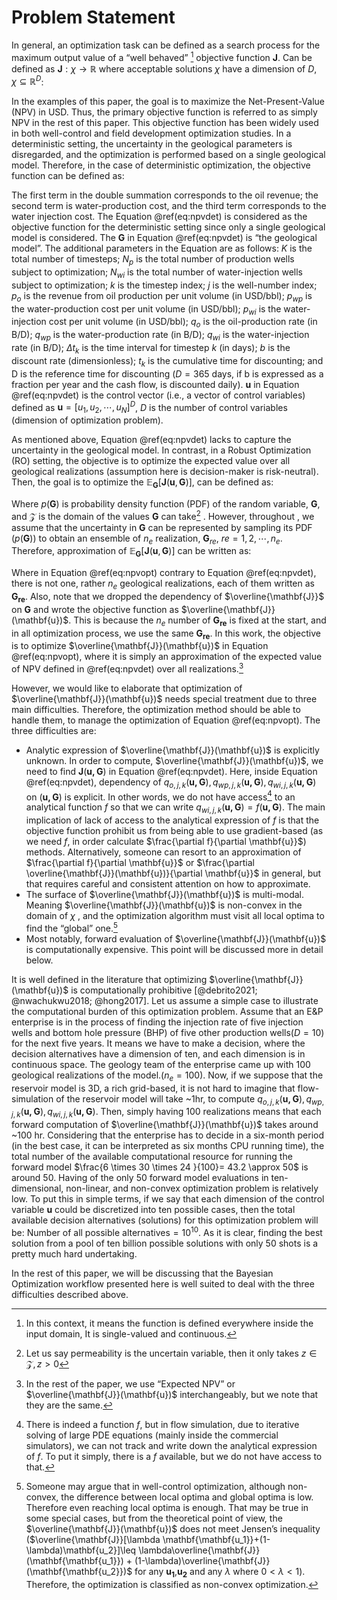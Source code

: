 
# Problem Statement

In general, an optimization task can be defined as a search process for the maximum output value of a "well behaved" ^[In this context, it means the function is defined everywhere inside the input domain, It is single-valued and continuous.] objective function $\mathbf{J}$. Can be defined as $\mathbf{J}: \chi \rightarrow \mathbb{R}$ where acceptable solutions $\chi$ have a dimension of $D$, $\chi \subseteq \mathbb{R}^D$:


```{=tex}
\begin{equation}
\begin{aligned}
& \underset{\mathbf{u}}{\text{maximize}}
& & \mathbf{J}(\mathbf{u}) \\
& \text{subject to}
& & \mathbf{u} \subseteq \chi
\end{aligned}
\label{eq:globalopt}
\end{equation}
```


In the examples of this paper, the goal is to maximize the Net-Present-Value (NPV) in USD. Thus, the primary objective function is referred to as simply NPV in the rest of this paper. This objective function has been widely used in both well-control and field development optimization studies. In a deterministic setting, the uncertainty in the geological parameters is disregarded, and the optimization is performed based on a single geological model. Therefore, in the case of deterministic optimization, the objective function can be defined as:

```{=tex}
\begin{equation}
\mathbf{J}(\mathbf{u, G})= \sum_{k=1}^{K} \Bigg [\sum_{j=1}^{N_p}p_oq_{o,j,k}(\mathbf{u, G}) 
- \sum_{j=1}^{N_p}p_{wp}q_{wp,j,k}(\mathbf{u, G}) - 
\sum_{j=1}^{N_{wi}}p_{wi}q_{wi,j,k}(\mathbf{u, G}) \Bigg]\frac{\Delta t_k}{(1+b)^{\frac{t_k}{D}}}
\label{eq:npvdet}
\end{equation}
```

The first term in the double summation corresponds to the oil revenue; the second term is water-production cost, and the third term corresponds to the water injection cost. The Equation \@ref(eq:npvdet) is considered as the objective function for the deterministic setting since only a single geological model is considered. The $\mathbf{G}$ in Equation \@ref(eq:npvdet) is "the geological model". The additional parameters in the Equation are as follows: $K$ is the total number of timesteps; $N_p$ is the total number of production wells subject to optimization; $N_{wi}$ is the total number of water-injection wells subject to optimization; $k$ is the timestep index; $j$ is the well-number index; $p_o$ is the revenue from oil production per unit volume (in USD/bbl); $p_{wp}$ is the water-production cost per unit volume (in USD/bbl); $p_{wi}$ is the water-injection cost per unit volume (in USD/bbl); $q_o$ is the oil-production rate (in B/D); $q_{wp}$ is the water-production rate (in B/D); $q_{wi}$ is the water-injection rate (in B/D); $\Delta t_k$ is the time interval for timestep $k$ (in days); $b$ is the discount rate (dimensionless); $t_k$ is the cumulative time for discounting; and D is the reference time for discounting ($D = 365$ days, if b is expressed as a fraction per year and the cash flow, is discounted daily). $\mathbf{u}$ in Equation \@ref(eq:npvdet) is the control vector (i.e., a vector of control variables) defined as $\mathbf{u} = [u_1, u_2, \cdots, u_N]^D$, $D$ is the number of control variables (dimension of optimization problem).

As mentioned above, Equation \@ref(eq:npvdet) lacks to capture the uncertainty in the geological model. In contrast, in a Robust Optimization (RO) setting, the objective is to optimize the expected value over all geological realizations (assumption here is decision-maker is risk-neutral). Then, the goal is to optimize the $\mathbb{E}_{\mathbf{G}}[\mathbf{J}(\mathbf{u},\mathbf{G})]$, can be defined as:


```{=tex}
\begin{equation}
\mathbb{E}_{\mathbf{G}}[\mathbf{J}(\mathbf{u},\mathbf{G})]=\int_{\mathcal{Z}}\mathbf{J}(\mathbf{u, G})p(\mathbf{G})dG
\label{eq:npvopt-exact}
\end{equation}
```


Where $p(\mathbf{G})$ is probability density function (PDF) of the random variable, $\mathbf{G}$, and $\mathcal{Z}$ is the domain of the values $\mathbf{G}$ can take^[Let us say permeability is the uncertain variable, then it only takes $z \in \mathcal{Z},z>0$]  . However, throughout , we assume that the uncertainty in $\mathbf{G}$ can be represented by sampling its PDF ($p(\mathbf{G})$) to obtain an ensemble of $n_e$ realization, $\mathbf{G}_{re}$, $re=1,2,\cdots,n_e$. Therefore, approximation of $\mathbb{E}_{\mathbf{G}}[\mathbf{J}(\mathbf{u},\mathbf{G})]$ can be written as:

```{=tex}
\begin{equation}
\mathbb{E}_{\mathbf{G}}[\mathbf{J}(\mathbf{u},\mathbf{G})]\approx\overline{\mathbf{J}}(\mathbf{u})=\frac{\sum_{re=1}^{n_e} \mathbf{J}(\mathbf{u,G_{re}})}{n_e}
\label{eq:npvopt}
\end{equation}
```

Where in Equation \@ref(eq:npvopt) contrary to Equation \@ref(eq:npvdet), there is not one, rather $n_e$ geological realizations, each of them written as $\mathbf{G_{re}}$. Also, note that we dropped the dependency of $\overline{\mathbf{J}}$ on $\mathbf{G}$ and wrote the objective function as  $\overline{\mathbf{J}}(\mathbf{u})$. This is because the $n_e$ number of $\mathbf{G_{re}}$ is fixed at the start, and in all optimization process, we use the same $\mathbf{G_{re}}$. In this work, the objective is to optimize $\overline{\mathbf{J}}(\mathbf{u})$ in Equation \@ref(eq:npvopt), where it is simply an approximation of the expected value of NPV defined in \@ref(eq:npvdet) over all realizations.^[In the rest of the paper, we use "Expected NPV" or $\overline{\mathbf{J}}(\mathbf{u})$ interchangeably, but we note that they are the same.] 

However, we would like to elaborate that optimization of $\overline{\mathbf{J}}(\mathbf{u})$ needs special treatment due to three main difficulties. Therefore, the optimization method should be able to handle them, to manage the optimization of Equation \@ref(eq:npvopt). The three difficulties are: 

-   Analytic expression of $\overline{\mathbf{J}}(\mathbf{u})$ is explicitly unknown. In order to compute, $\overline{\mathbf{J}}(\mathbf{u})$, we need to find $\mathbf{J}(\mathbf{u, G})$ in Equation \@ref(eq:npvdet). Here, inside Equation \@ref(eq:npvdet), dependency of $q_{o,j,k}(\mathbf{u, G}),q_{wp,j,k}(\mathbf{u, G}),q_{wi,j,k}(\mathbf{u, G})$ on $(\mathbf{u, G})$ is explicit. In other words, we do not have access^[There is indeed a function $f$, but in flow simulation, due to iterative solving of large PDE equations (mainly inside the commercial simulators), we can not track and write down the analytical expression of $f$. To put it simply, there is a $f$ available, but we do not have access to that.] to an analytical function $f$ so that we can write $q_{wi,j,k}(\mathbf{u, G})=f(\mathbf{u, G})$. The main implication of lack of access to the analytical expression of $f$ is that the objective function prohibit us from being able to use gradient-based (as we need $f$, in order calculate $\frac{\partial f}{\partial \mathbf{u}}$) methods. Alternatively, someone can resort to an approximation of $\frac{\partial f}{\partial \mathbf{u}}$ or $\frac{\partial \overline{\mathbf{J}}(\mathbf{u})}{\partial \mathbf{u}}$ in general, but that requires careful and consistent attention on how to approximate.   
-   The surface of $\overline{\mathbf{J}}(\mathbf{u})$ is multi-modal. Meaning $\overline{\mathbf{J}}(\mathbf{u})$ is non-convex in the domain of $\chi$ , and the optimization algorithm must visit all local optima to find the "global" one.^[Someone may argue that in well-control optimization, although non-convex, the difference between local optima and global optima is low. Therefore even reaching local optima is enough. That may be true in some special cases, but from the theoretical point of view, the $\overline{\mathbf{J}}(\mathbf{u})$ does not meet Jensen's inequality ($\overline{\mathbf{J}}[\lambda \mathbf{\mathbf{u_1}}+(1-\lambda)\mathbf{u_2}]\leq \lambda\overline{\mathbf{J}}(\mathbf{\mathbf{u_1}}) + (1-\lambda)\overline{\mathbf{J}}(\mathbf{\mathbf{u_2}})$ for any $\mathbf{u_1}$,$\mathbf{u_2}$ and any $\lambda$ where $0<\lambda<1$). Therefore, the optimization is classified as non-convex optimization.]
-   Most notably, forward evaluation of $\overline{\mathbf{J}}(\mathbf{u})$ is computationally expensive. This point will be discussed more in detail below.

It is well defined in the literature that optimizing $\overline{\mathbf{J}}(\mathbf{u})$ is computationally prohibitive [@debrito2021; @nwachukwu2018; @hong2017]. Let us assume a simple case to illustrate the computational burden of this optimization problem. Assume that an E&P enterprise is in the process of finding the injection rate of five injection wells and bottom hole pressure (BHP) of five other production wells($D=10$) for the next five years. It means we have to make a decision, where the decision alternatives have a dimension of ten, and each dimension is in continuous space. The geology team of the enterprise came up with 100 geological realizations of the model.($n_e=100$). Now, if we suppose that the reservoir model is 3D, a rich grid-based, it is not hard to imagine that flow-simulation of the reservoir model will take \~1hr, to compute $q_{o,j,k}(\mathbf{u, G}),q_{wp,j,k}(\mathbf{u, G}),q_{wi,j,k}(\mathbf{u, G})$. Then, simply having 100 realizations means that each forward computation of $\overline{\mathbf{J}}(\mathbf{u})$ takes around \~100 hr. Considering that the enterprise has to decide in a six-month period (in the best case, it can be interpreted as six months CPU running time), the total number of the available computational resource for running the forward model $\frac{6 \times 30 \times 24 }{100}= 43.2 \approx 50$ is around 50. Having of the only $50$ forward model evaluations in ten-dimensional, non-linear, and non-convex optimization problem is relatively low. To put this in simple terms, if we say that each dimension of the control variable $\mathbf{u}$ could be discretized into ten possible cases, then the total available decision alternatives (solutions) for this optimization problem will be: $\text {Number of all possible alternatives} = 10^{10}$. As it is clear, finding the best solution from a pool of ten billion possible solutions with only 50 shots is a pretty much hard undertaking.\

In the rest of this paper, we will be discussing that the Bayesian Optimization workflow presented here is well suited to deal with the three difficulties described above. 

<!-- It is well defined in the literature that optimizing Equation \@ref(eq:npvopt) is computationally prohibitive [@debrito2021; @nwachukwu2018; @hong2017]. Not only because thousand(s) of PDE have to be solved simultaneously in the flow-simulation in order to compute the $q_o, q_{wp}, q_{wi}$; the flow simulation must be enumerated over all realizations $n_e$ to compute $\overline{J}(u)$. Let us assume a simple case to illustrate the computational burden of this optimization problem. Assume that an E&P enterprise is in the process of finding the injection rate of five injection wells and bottom hole pressure (BHP) of other five production wells, $D=10$. The geology team of the enterprise comes up with 100 geological realizations of the model.($n_e=100$). Now, if we suppose that the reservoir model is 3D with a moderate number of grid cells, it is not hard to imagine that flow-simulation of a fine grid model will take \~1hr. Then, simply having 100 realizations means that each forward computation of $\overline{J}(u)$ takes around \~100 hr. Considering that the enterprise has to decide in six month period (in the best case, it can be interpreted as six months CPU running time), which means that the total number of the available budget for running the forward model is$\frac{6 \times 30 \times 24 }{100}= 43.2 \approx 50$ is around 50. The budget of the only $50$ forward model in ten-dimensional, non-linear, and non-convex optimization problem is relatively low. To put this in simple terms, if we say that each dimension of the control variable $\mathbf{u}$, could be discretized into ten possible cases, then total available decision alternatives (solutions) for this optimization problem will be $\text {Number of all possible alternatives} = 10^{10}$. As it is clear, finding the best solution from a pool of ten billion possible solutions with only 50 shots is a pretty much hard undertaking.\ -->

<!-- In the rest of this paper, we will be discussing that the Bayesian Optimization workflow is well suited to deal with the three difficulties described at the beginning of the section.  -->





<!-- In Figure \@ref(fig:optglobal) we can see some examples where the surface of $\mathbf{J}$ could be challenging to be optimized. The surfaces on the left side need careful attention to avoid getting stuck in local optima. Figures on the right side show presence of saddle area, where the gradient of function $\mathbf{J}$ is zero, in some cases in only one direction, possibly all directions. In this work, the focus is on the type of objective function $\mathbf{J}$, which is challenging to optimize because of the following three difficulties: -->

<!-- -   Analytic expression of $\mathbf{J}$ is explicitly unknown. This is a typical case in reservoir optimization problems where the Net Present Value (NPV) or Recovery Factor (RF) is computed through solving a vast number of partial differential equations through flow simulation. Thus, a precise analytical expression for the objective function is not available, avoiding the applicability of techniques that exploit the analytical expression of the objective function. -->
<!-- -   The surface of $\mathbf{J}$ is multi-modal. Meaning that $\mathbf{J}$ is non-convex in the domain of $\chi$ , and the optimization algorithm must visit all local optima to find the "global" one. -->
<!-- -   Most importantly, forward evaluation of $\mathbf{J}$ is computationally expensive. This point will be discussed more in detail below. -->



<!-- ```{r optglobal, echo=FALSE, fig.cap="This plot may change, it does not show what exactly I want to say...", out.width="70%", fig.align='center'} -->
<!-- knitr::include_graphics("img/globalopt.jpg") -->
<!-- ``` -->

<!-- In the examples of this paper, the goal is to maximize the Net-Present-Value (NPV), in USD. Thus, the primary objective function referred to as simply NPV in the rest of this paper. This objective function has been widely used in both well control and field development optimization studies. In a deterministic setting, the uncertainty in the geological parameters is disregarded and the optimization is performed based on a single geological model. Therefore, in the case of deterministic optimization, the objective function can be defined as: -->

<!-- ```{=tex} -->
<!-- \begin{equation} -->
<!-- \mathbf{J}(\mathbf{u, G})= \sum_{k=1}^{K} \Bigg [\sum_{j=1}^{N_p}p_oq_{o,j,k}(\mathbf{u, G})  -->
<!-- - \sum_{j=1}^{N_p}p_{wp}q_{wp,j,k}(\mathbf{u, G}) -  -->
<!-- \sum_{j=1}^{N_{wi}}p_{wi}q_{wi,j,k}(\mathbf{u, G}) \Bigg]\frac{\Delta t_k}{(1+b)^{\frac{t_k}{D}}} -->
<!-- \label{eq:npvdet} -->
<!-- \end{equation} -->
<!-- ``` -->

<!-- Where the first term in the double summation corresponds to the oil revenue; the second term is water-production cost and third term corresponds to the water-injection cost. Equation \@ref(eq:npvdet) is considered as objective function in the deterministic setting since only a single geological model is considered. The $G$ in the Equation \@ref(eq:npvdet) is "the geological model". The additional parameters in the Equation are as follows: $K$ is the total number of timesteps; $N_p$ is the total number of production wells subject to optimization; $N_{wi}$ is the total number of water-injection wells subject to optimization; $k$ is the timestep index; $j$ is the well-number index; $p_o$ is the revenue from oil production per unit volume (in USD/bbl); $p_{wp}$ is the water-production cost per unit volume (in USD/bbl); $p_{wi}$ is the water-injection cost per unit volume (in USD/bbl); $q_o$ is the oil-production rate (in B/D); $q_{wp}$ is the water-production rate (in B/D); $q_{wi}$ is the water-injection rate (in B/D); $\Delta t_k$ is the time interval for timestep $k$ (in days); $b$ is the discount rate (dimensionless); $t_k$ is the cumulative time for discounting; and D is the reference time for discounting ($D = 365$ days if b is expressed as a fraction per year and the cash flow is discounted daily). $\mathbf{u}$ in Equation \@ref(eq:npvdet) is the control vector (i.e., a vector of control variables) defined as $\mathbf{u} = [u_1, u_2, \cdots, u_N]^D$, where $D$ is the number of control variables (dimension of optimization problem). -->

<!-- As mentioned above, Equation \@ref(eq:npvdet) lacks to capture the uncertainty in the geological model. In contrast, in a Robust Optimization (RO) setting, the objective is to optimize the expected value over all geological realizations (assumption here is decision maker is risk-neutral). Then, the gaol is to optimize the $\mathbb{E}_{\mathbf{G}}[\mathbf{J}(\mathbf{u},\mathbf{G})]$, can be defined as: -->


<!-- ```{=tex} -->
<!-- \begin{equation} -->
<!-- \mathbb{E}_{\mathbf{G}}[\mathbf{J}(\mathbf{u},\mathbf{G})]=\int_{-\infty}^{+\infty}\mathbf{J}(\mathbf{u, G})p(\mathbf{G})dG -->
<!-- \label{eq:npvopt-exact} -->
<!-- \end{equation} -->
<!-- ``` -->


<!-- Where $p(\mathbf{G})$ is probability density function (PDF) of random variable, $\mathbf{G}$. However, thoroughout , we assume that the uncertainity in $\mathbf{G}$ can be represented by sampling its PDF ($p(\mathbf{G})$) to obtain an ensemble of $n_e$ realization, $\mathbf{G}_{re}$, $re=1,2,\cdots,n_e$. Therefore, approximation of $\mathbb{E}_{\mathbf{G}}[\mathbf{J}(\mathbf{u},\mathbf{G})]$ can be written as: -->

<!-- ```{=tex} -->
<!-- \begin{equation} -->
<!-- \mathbb{E}_{\mathbf{G}}[\mathbf{J}(\mathbf{u},\mathbf{G})]\approx\overline{J}(\mathbf{u})=\frac{\sum_{re=1}^{n_e} J(\mathbf{u,G_{re}})}{n_e} -->
<!-- \label{eq:npvopt} -->
<!-- \end{equation} -->
<!-- ``` -->

<!-- Where in Equation \@ref(eq:npvopt) contrary to Equation \@ref(eq:npvdet), there is not one, rather $n_e$ geological realizations, each of them written as $G_{re}$. In this work, the objective is to optimize the Equation \@ref(eq:npvopt), where it is simply approximation of expected value of NPV defined in \@ref(eq:npvdet) over all realizations. -->

<!-- It is well defined in the literature that optimizing Equation \@ref(eq:npvopt) is computationally prohibitive [@debrito2021; @nwachukwu2018; @hong2017]. Not only because thousand(s) of PDE have to be solved simultaneously in the flow-simulation in order to compute the $q_o, q_{wp}, q_{wi}$; the flow simulation must be enumerated over all realizations $n_e$ to compute $\overline{J}(u)$. Let us assume a simple case to illustrate the computational burden of this optimization problem. Assume that an E&P enterprise is in the process of finding the injection rate of five injection wells and bottom hole pressure (BHP) of other five production wells, $D=10$. The geology team of the enterprise comes up with 100 geological realizations of the model.($n_e=100$). Now, if we suppose that the reservoir model is 3D with a moderate number of grid cells, it is not hard to imagine that flow-simulation of a fine grid model will take \~1hr. Then, simply having 100 realizations means that each forward computation of $\overline{J}(u)$ takes around \~100 hr. Considering that the enterprise has to decide in six month period (in the best case, it can be interpreted as six months CPU running time), which means that the total number of the available budget for running the forward model is$\frac{6 \times 30 \times 24 }{100}= 43.2 \approx 50$ is around 50. The budget of the only $50$ forward model in ten-dimensional, non-linear, and non-convex optimization problem is relatively low. To put this in simple terms, if we say that each dimension of the control variable $\mathbf{u}$, could be discretized into ten possible cases, then total available decision alternatives (solutions) for this optimization problem will be $\text {Number of all possible alternatives} = 10^{10}$. As it is clear, finding the best solution from a pool of ten billion possible solutions with only 50 shots is a pretty much hard undertaking.\ -->

<!-- In the rest of this paper, we will be discussing that the Bayesian Optimization workflow is well suited to deal with the three difficulties described at the beginning of the section.  -->

